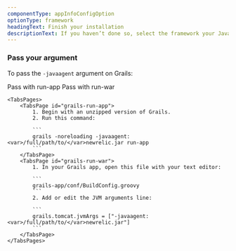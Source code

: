 ```yaml
---
componentType: appInfoConfigOption
optionType: framework 
headingText: Finish your installation
descriptionText: If you haven’t done so, select the framework your Java app is using.
---
```


### Pass your argument

To pass the `-javaagent` argument on Grails:

<Tabs>
	<TabsBar>
		<TabsBarItem id="grails-run-app">Pass with run-app</TabsBarItem>
		<TabsBarItem id="grails-run-war">Pass with run-war</TabsBarItem>
	</TabsBar>

	<TabsPages>
		<TabsPage id="grails-run-app">
            1. Begin with an unzipped version of Grails.
            2. Run this command:

            ```
            grails -noreloading -javaagent:<var>/full/path/to/</var>newrelic.jar run-app
            ```
		</TabsPage>
		<TabsPage id="grails-run-war">
            1. In your Grails app, open this file with your text editor:

            ```
            grails-app/conf/BuildConfig.groovy
            ```
            2. Add or edit the JVM arguments line:

            ```
            grails.tomcat.jvmArgs = ["-javaagent:<var>/full/path/to/</var>newrelic.jar"]
            ```
		</TabsPage>
	</TabsPages>
</Tabs>
